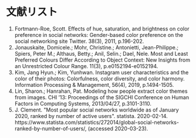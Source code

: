 <div>
  <h1>文献リスト</h1>
  <div style={{ display: "flex", justifyContent: "center" }}>
    <ol
      style={{
        fontSize: 28,
        marginTop: 40,
        width: "50%"
      }}
      className="list-with-nice-margin centered"
    >
      <li>
        Fortmann-Roe, Scott. Effects of hue, saturation, and brightness on color
        preference in social networks: Gender-based color preference on the
        social networking site Twitter. 38(3), 2011, p.196-202.
      </li>
      <li>
        Jonauskaite, Domicele.; Mohr, Christine.; Antonietti, Jean-Philippe.;
        Spiers, Peter M.; Althaus, Betty.; Anil, Selin.; Dael, Nele. Most and
        Least Preferred Colours Differ According to Object Context: New Insights
        from an Unrestricted Colour Range. 11(3), p.e0152194-e0152194.
      </li>
      <li>
        Kim, Jang Hyun.; Kim, Yunhwan. Instagram user characteristics and the
        color of their photos: Colorfulness, color diversity, and color harmony.
        Information Processing & Management, 56(4), 2019, p.1494-1505.
      </li>
      <li>
        Lin, Sharon.; Hanrahan, Pat. Modeling how people extract color themes
        from images. CHI ’13: Proceedings of the SIGCHI Conference on Human
        Factors in Computing Systems, 2013/04/27, p.3101-3110.
      </li>
      <li>
        J. Clement. "Most popular social networks worldwide as of January 2020,
        ranked by number of active users". statista. 2020-02-14.
        https://www.statista.com/statistics/272014/global-social-networks-ranked-by-number-of-users/,
        (accessed 2020-03-23).
      </li>
    </ol>
  </div>
</div>
